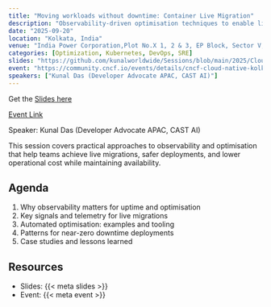 ```yaml
---
title: "Moving workloads without downtime: Container Live Migration"
description: "Observability-driven optimisation techniques to enable live migrations, cost savings, and resilient systems with minimal downtime."
date: "2025-09-20"
location: "Kolkata, India"
venue: "India Power Corporation,Plot No.X 1, 2 & 3, EP Block, Sector V, Bidhannagar, Kolkata, West Bengal 700091"
categories: [Optimization, Kubernetes, DevOps, SRE]
slides: "https://github.com/kunalworldwide/Sessions/blob/main/2025/Cloudnative%20Kolkata/CNCG%20KOLKATA.pdf"
event: "https://community.cncf.io/events/details/cncf-cloud-native-kolkata-presents-cloud-native-puja-meetup-scaling-cloud-celebrating-culture/cohost-cloud-native-kolkata"
speakers: ["Kunal Das (Developer Advocate APAC, CAST AI)"]
---
```


Get the [Slides here]({{< meta slides >}})

[Event Link]({{< meta event >}})

Speaker: Kunal Das (Developer Advocate APAC, CAST AI)

This session covers practical approaches to observability and optimisation that help teams achieve live migrations, safer deployments, and lower operational cost while maintaining availability.

## Agenda

1. Why observability matters for uptime and optimisation
2. Key signals and telemetry for live migrations
3. Automated optimisation: examples and tooling
4. Patterns for near-zero downtime deployments
5. Case studies and lessons learned

## Resources

- Slides: {{< meta slides >}}
- Event: {{< meta event >}}
